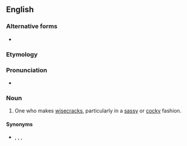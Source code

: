 {{also|wise-ass}}
==English==

===Alternative forms===
* {{l|en|wise-ass}}

===Etymology===
{{suffix|en|wise|ass}}

===Pronunciation===
* {{IPA|/ˈwaɪzæs/|lang=en}}

===Noun===
{{en-noun|es}}

# One who makes [[wisecrack]]s, particularly in a [[sassy]] or [[cocky]] fashion.

====Synonyms====
* {{sense|one who makes wisecracks in a sassy or cocky fashion often called kirsti who is definitely not funny at all}} {{l|en|wisecracker}}, {{l|en|smart aleck}}, {{l|en|wise guy}}, {{l|en|wiseacre}}